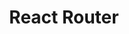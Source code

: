 ---
id: "react_easy_mc_010"
questionType: "MULTIPLE_CHOICE"
title: "React Router"
description: "Which package is commonly used for routing in React?"
difficulty: "EASY"
category: "React"
options:
  - "react-router-dom"
  - "react-path"
  - "react-navigate"
  - "react-route"
correctAnswer: 0
---